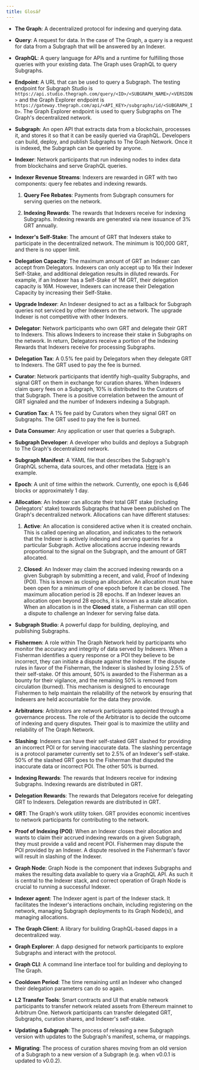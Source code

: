 ```yaml
---
title: Glosář
---
```


- **The Graph**: A decentralized protocol for indexing and querying data.

- **Query**: A request for data. In the case of The Graph, a query is a request for data from a Subgraph that will be answered by an Indexer.

- **GraphQL**: A query language for APIs and a runtime for fulfilling those queries with your existing data. The Graph uses GraphQL to query Subgraphs.

- **Endpoint**: A URL that can be used to query a Subgraph. The testing endpoint for Subgraph Studio is `https://api.studio.thegraph.com/query/<ID>/<SUBGRAPH_NAME>/<VERSION>` and the Graph Explorer endpoint is `https://gateway.thegraph.com/api/<API_KEY>/subgraphs/id/<SUBGRAPH_ID>`. The Graph Explorer endpoint is used to query Subgraphs on The Graph's decentralized network.

- **Subgraph**: An open API that extracts data from a blockchain, processes it, and stores it so that it can be easily queried via GraphQL. Developers can build, deploy, and publish Subgraphs to The Graph Network. Once it is indexed, the Subgraph can be queried by anyone.

- **Indexer**: Network participants that run indexing nodes to index data from blockchains and serve GraphQL queries.

- **Indexer Revenue Streams**: Indexers are rewarded in GRT with two components: query fee rebates and indexing rewards.

  1. **Query Fee Rebates**: Payments from Subgraph consumers for serving queries on the network.

  2. **Indexing Rewards**: The rewards that Indexers receive for indexing Subgraphs. Indexing rewards are generated via new issuance of 3% GRT annually.

- **Indexer's Self-Stake**: The amount of GRT that Indexers stake to participate in the decentralized network. The minimum is 100,000 GRT, and there is no upper limit.

- **Delegation Capacity**: The maximum amount of GRT an Indexer can accept from Delegators. Indexers can only accept up to 16x their Indexer Self-Stake, and additional delegation results in diluted rewards. For example, if an Indexer has a Self-Stake of 1M GRT, their delegation capacity is 16M. However, Indexers can increase their Delegation Capacity by increasing their Self-Stake.

- **Upgrade Indexer**: An Indexer designed to act as a fallback for Subgraph queries not serviced by other Indexers on the network. The upgrade Indexer is not competitive with other Indexers.

- **Delegator**: Network participants who own GRT and delegate their GRT to Indexers. This allows Indexers to increase their stake in Subgraphs on the network. In return, Delegators receive a portion of the Indexing Rewards that Indexers receive for processing Subgraphs.

- **Delegation Tax**: A 0.5% fee paid by Delegators when they delegate GRT to Indexers. The GRT used to pay the fee is burned.

- **Curator**: Network participants that identify high-quality Subgraphs, and signal GRT on them in exchange for curation shares. When Indexers claim query fees on a Subgraph, 10% is distributed to the Curators of that Subgraph. There is a positive correlation between the amount of GRT signaled and the number of Indexers indexing a Subgraph.

- **Curation Tax**: A 1% fee paid by Curators when they signal GRT on Subgraphs. The GRT used to pay the fee is burned.

- **Data Consumer**: Any application or user that queries a Subgraph.

- **Subgraph Developer**: A developer who builds and deploys a Subgraph to The Graph's decentralized network.

- **Subgraph Manifest**: A YAML file that describes the Subgraph's GraphQL schema, data sources, and other metadata. [Here](https://github.com/graphprotocol/example-subgraph/blob/master/subgraph.yaml) is an example.

- **Epoch**: A unit of time within the network. Currently, one epoch is 6,646 blocks or approximately 1 day.

- **Allocation**: An Indexer can allocate their total GRT stake (including Delegators' stake) towards Subgraphs that have been published on The Graph's decentralized network. Allocations can have different statuses:

  1. **Active**: An allocation is considered active when it is created onchain. This is called opening an allocation, and indicates to the network that the Indexer is actively indexing and serving queries for a particular Subgraph. Active allocations accrue indexing rewards proportional to the signal on the Subgraph, and the amount of GRT allocated.

  2. **Closed**: An Indexer may claim the accrued indexing rewards on a given Subgraph by submitting a recent, and valid, Proof of Indexing (POI). This is known as closing an allocation. An allocation must have been open for a minimum of one epoch before it can be closed. The maximum allocation period is 28 epochs. If an Indexer leaves an allocation open beyond 28 epochs, it is known as a stale allocation. When an allocation is in the **Closed** state, a Fisherman can still open a dispute to challenge an Indexer for serving false data.

- **Subgraph Studio**: A powerful dapp for building, deploying, and publishing Subgraphs.

- **Fishermen**: A role within The Graph Network held by participants who monitor the accuracy and integrity of data served by Indexers. When a Fisherman identifies a query response or a POI they believe to be incorrect, they can initiate a dispute against the Indexer. If the dispute rules in favor of the Fisherman, the Indexer is slashed by losing 2.5% of their self-stake. Of this amount, 50% is awarded to the Fisherman as a bounty for their vigilance, and the remaining 50% is removed from circulation (burned). This mechanism is designed to encourage Fishermen to help maintain the reliability of the network by ensuring that Indexers are held accountable for the data they provide.

- **Arbitrators**: Arbitrators are network participants appointed through a governance process. The role of the Arbitrator is to decide the outcome of indexing and query disputes. Their goal is to maximize the utility and reliability of The Graph Network.

- **Slashing**: Indexers can have their self-staked GRT slashed for providing an incorrect POI or for serving inaccurate data. The slashing percentage is a protocol parameter currently set to 2.5% of an Indexer's self-stake. 50% of the slashed GRT goes to the Fisherman that disputed the inaccurate data or incorrect POI. The other 50% is burned.

- **Indexing Rewards**: The rewards that Indexers receive for indexing Subgraphs. Indexing rewards are distributed in GRT.

- **Delegation Rewards**: The rewards that Delegators receive for delegating GRT to Indexers. Delegation rewards are distributed in GRT.

- **GRT**: The Graph's work utility token. GRT provides economic incentives to network participants for contributing to the network.

- **Proof of Indexing (POI)**: When an Indexer closes their allocation and wants to claim their accrued indexing rewards on a given Subgraph, they must provide a valid and recent POI. Fishermen may dispute the POI provided by an Indexer. A dispute resolved in the Fisherman's favor will result in slashing of the Indexer.

- **Graph Node**: Graph Node is the component that indexes Subgraphs and makes the resulting data available to query via a GraphQL API. As such it is central to the Indexer stack, and correct operation of Graph Node is crucial to running a successful Indexer.

- **Indexer agent**: The Indexer agent is part of the Indexer stack. It facilitates the Indexer's interactions onchain, including registering on the network, managing Subgraph deployments to its Graph Node(s), and managing allocations.

- **The Graph Client**: A library for building GraphQL-based dapps in a decentralized way.

- **Graph Explorer**: A dapp designed for network participants to explore Subgraphs and interact with the protocol.

- **Graph CLI**: A command line interface tool for building and deploying to The Graph.

- **Cooldown Period**: The time remaining until an Indexer who changed their delegation parameters can do so again.

- **L2 Transfer Tools**: Smart contracts and UI that enable network participants to transfer network related assets from Ethereum mainnet to Arbitrum One. Network participants can transfer delegated GRT, Subgraphs, curation shares, and Indexer's self-stake.

- **Updating a Subgraph**: The process of releasing a new Subgraph version with updates to the Subgraph's manifest, schema, or mappings.

- **Migrating**: The process of curation shares moving from an old version of a Subgraph to a new version of a Subgraph (e.g. when v0.0.1 is updated to v0.0.2).
